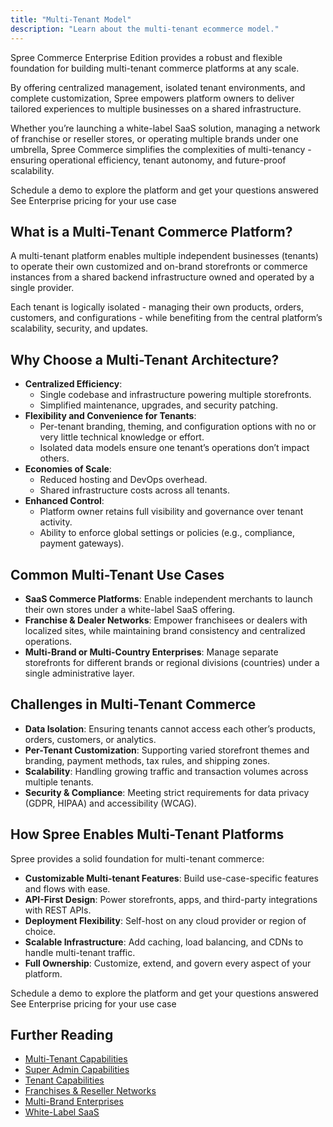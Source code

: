 ```yaml
---
title: "Multi-Tenant Model"
description: "Learn about the multi-tenant ecommerce model."
---
```


Spree Commerce Enterprise Edition provides a robust and flexible foundation for building multi-tenant commerce platforms at any scale.

By offering centralized management, isolated tenant environments, and complete customization, Spree empowers platform owners to deliver tailored experiences to multiple businesses on a shared infrastructure.

Whether you’re launching a white-label SaaS solution, managing a network of franchise or reseller stores, or operating multiple brands under one umbrella, Spree Commerce simplifies the complexities of multi-tenancy - ensuring operational efficiency, tenant autonomy, and future-proof scalability.

<Columns cols={2}>
  <Card title="Book a Demo" icon="eye" href="https://getvendo.com/book-a-demo/" cta="Click here">
    Schedule a demo to explore the platform and get your questions answered
  </Card>

  <Card title="Ask for Pricing" icon="dollar-sign" href="https://spreecommerce.org/get-started/" cta="Click here">
    See Enterprise pricing for your use case
  </Card>
</Columns>

## What is a Multi-Tenant Commerce Platform?

A multi-tenant platform enables multiple independent businesses (tenants) to operate their own customized and on-brand storefronts or commerce instances from a shared backend infrastructure owned and operated by a single provider. 

Each tenant is logically isolated - managing their own products, orders, customers, and configurations - while benefiting from the central platform’s scalability, security, and updates.

## Why Choose a Multi-Tenant Architecture?

- **Centralized Efficiency**:
  - Single codebase and infrastructure powering multiple storefronts.
  - Simplified maintenance, upgrades, and security patching.
- **Flexibility and Convenience for Tenants**:
  - Per-tenant branding, theming, and configuration options with no or very little technical knowledge or effort.
  - Isolated data models ensure one tenant’s operations don’t impact others.
- **Economies of Scale**:
  - Reduced hosting and DevOps overhead.
  - Shared infrastructure costs across all tenants.
- **Enhanced Control**:
  - Platform owner retains full visibility and governance over tenant activity.
  - Ability to enforce global settings or policies (e.g., compliance, payment gateways).

## Common Multi-Tenant Use Cases

- **SaaS Commerce Platforms**: Enable independent merchants to launch their own stores under a white-label SaaS offering.
- **Franchise & Dealer Networks**: Empower franchisees or dealers with localized sites, while maintaining brand consistency and centralized operations.
- **Multi-Brand or Multi-Country Enterprises**: Manage separate storefronts for different brands or regional divisions (countries) under a single administrative layer.

## Challenges in Multi-Tenant Commerce

- **Data Isolation**: Ensuring tenants cannot access each other’s products, orders, customers, or analytics.
- **Per-Tenant Customization**: Supporting varied storefront themes and branding, payment methods, tax rules, and shipping zones.
- **Scalability**: Handling growing traffic and transaction volumes across multiple tenants.
- **Security & Compliance**: Meeting strict requirements for data privacy (GDPR, HIPAA) and accessibility (WCAG).

## How Spree Enables Multi-Tenant Platforms

Spree provides a solid foundation for multi-tenant commerce:

- **Customizable Multi-tenant Features**: Build use-case-specific features and flows with ease.
- **API-First Design**: Power storefronts, apps, and third-party integrations with REST APIs.
- **Deployment Flexibility**: Self-host on any cloud provider or region of choice.
- **Scalable Infrastructure**: Add caching, load balancing, and CDNs to handle multi-tenant traffic.
- **Full Ownership**: Customize, extend, and govern every aspect of your platform.

<Columns cols={2}>
  <Card title="Book a Demo" icon="eye" href="https://getvendo.com/book-a-demo/" cta="Click here">
    Schedule a demo to explore the platform and get your questions answered
  </Card>

  <Card title="Ask for Pricing" icon="dollar-sign" href="https://spreecommerce.org/get-started/" cta="Click here">
    See Enterprise pricing for your use case
  </Card>
</Columns>

## Further Reading
- [<u>Multi-Tenant Capabilities</u>](https://spreecommerce.org/docs/use-case/multi-tenant-platform/multi-tenant-capabilities)
- [<u>Super Admin Capabilities</u>](https://spreecommerce.org/docs/use-case/multi-tenant-platform/super-admin-capabilities)
- [<u>Tenant Capabilities</u>](https://spreecommerce.org/docs/use-case/multi-tenant-platform/tenant-capabilities)
- [<u>Franchises & Reseller Networks</u>](https://spreecommerce.org/docs/use-case/multi-tenant-platform/franchises-and-reseller-networks)
- [<u>Multi-Brand Enterprises</u>](https://spreecommerce.org/docs/use-case/multi-tenant-platform/multi-brand-enterprise-model)
- [<u>White-Label SaaS</u>](https://spreecommerce.org/docs/use-case/multi-tenant-platform/white-label-saas)